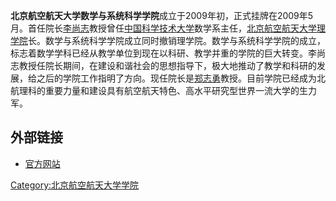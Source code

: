 '''北京航空航天大学数学与系统科学学院'''成立于2009年初，正式挂牌在2009年5月。首任院长[[李尚志|李尚志]]教授曾任[[中国科学技术大学|中国科学技术大学]]数学系主任，[[北京航空航天大学理学院|北京航空航天大学理学院]]长。数学与系统科学学院成立同时撤销理学院。数学与系统科学学院的成立，标志着数学学科已经从教学单位到现在以科研、教学并重的学院的巨大转变。李尚志教授任院长期间，在建设和谐社会的思想指导下，极大地推动了教学和科研的发展，给之后的学院工作指明了方向。现任院长是[[郑志勇|郑志勇]]教授。目前学院已经成为北航理科的重要力量和建设具有航空航天特色、高水平研究型世界一流大学的生力军。

==外部链接==
* [https://web.archive.org/web/20161025045737/http://smss.buaa.edu.cn/ 官方网站]


[[Category:北京航空航天大学学院|Category:北京航空航天大学学院]]